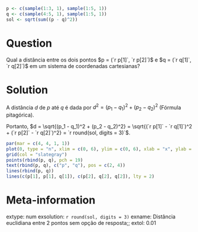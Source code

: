 ```r
p <- c(sample(1:3, 1), sample(1:5, 1))
q <- c(sample(4:5, 1), sample(1:5, 1))
sol <- sqrt(sum((p - q)^2))
```

Question
========
Qual a distância entre os dois pontos
$p = (`r p[1]`, `r p[2]`)$ e $q = (`r q[1]`, `r q[2]`)$
em um sistema de coordenadas cartesianas?

Solution
========
A distância $d$ de $p$ até $q$ é dada por
$d^2 = (p_1 - q_1)^2 + (p_2 - q_2)^2$ (Fórmula pitagórica).

Portanto, $d = \sqrt{(p_1 - q_1)^2 + (p_2 - q_2)^2} =
  \sqrt{(`r p[1]` - `r q[1]`)^2 + (`r p[2]` - `r q[2]`)^2}
   = `r round(sol, digits = 3)`$.
\
```r
par(mar = c(4, 4, 1, 1))
plot(0, type = "n", xlim = c(0, 6), ylim = c(0, 6), xlab = "x", ylab = "y")
grid(col = "slategray")
points(rbind(p, q), pch = 19)
text(rbind(p, q), c("p", "q"), pos = c(2, 4))
lines(rbind(p, q))
lines(c(p[1], p[1], q[1]), c(p[2], q[2], q[2]), lty = 2)
```

Meta-information
================
extype: num
exsolution: `r round(sol, digits = 3)`
exname: Distância euclidiana entre 2 pontos sem opção de resposta;;
extol: 0.01
